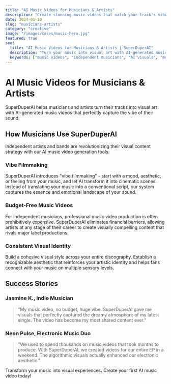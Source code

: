 ```yaml
---
title: "AI Music Videos for Musicians & Artists"
description: "Create stunning music videos that match your track's vibe without a studio budget"
date: 2024-01-10
slug: "musicians-artists"
category: "creative"
image: "/images/cases/music-hero.jpg"
featured: true
seo:
  title: "AI Music Videos for Musicians & Artists | SuperDuperAI"
  description: "Turn your music into visual art with AI-generated music videos that capture your unique style and vibe"
  keywords: ["music videos", "independent musicians", "AI visuals", "music promotion", "artist tools"]
---
```


# AI Music Videos for Musicians & Artists

SuperDuperAI helps musicians and artists turn their tracks into visual art with AI-generated music videos that perfectly capture the vibe of their sound.

<FeatureGrid>
  <Feature title="Vibe-Based Visuals" description="Generate visuals that match the exact mood and atmosphere of your music" icon="music" />
  <Feature title="No Budget Limitations" description="Create professional music videos without expensive production costs" icon="dollar" />
  <Feature title="Artistic Control" description="Maintain creative direction while AI handles technical execution" icon="palette" />
</FeatureGrid>

## How Musicians Use SuperDuperAI

Independent artists and bands are revolutionizing their visual content strategy with our AI music video generation tools.

### Vibe Filmmaking

SuperDuperAI introduces "vibe filmmaking" - start with a mood, aesthetic, or feeling from your music, and let AI transform it into cinematic scenes. Instead of translating your music into a conventional script, our system captures the essence and emotional landscape of your sound.

### Budget-Free Music Videos

For independent musicians, professional music video production is often prohibitively expensive. SuperDuperAI eliminates financial barriers, allowing artists at any stage of their career to create visually compelling content that rivals major label productions.

### Consistent Visual Identity

Build a cohesive visual style across your entire discography. Establish a recognizable aesthetic that reinforces your artistic identity and helps fans connect with your music on multiple sensory levels.

## Success Stories

### Jasmine K., Indie Musician

> "My music video, no budget, huge vibe. SuperDuperAI gave me visuals that perfectly captured the dreamy atmosphere of my latest single. The video has become my most shared content ever."

### Neon Pulse, Electronic Music Duo

> "We used to spend thousands on music videos that took months to produce. With SuperDuperAI, we created videos for our entire EP in a weekend. The algorithmic visuals actually enhanced our electronic aesthetic."

<CTABox>
  Transform your music into visual experiences. Create your first AI music video today!
</CTABox> 